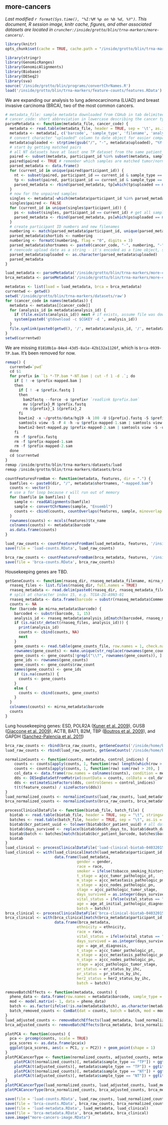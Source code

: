 ## more-cancers
_Last modified `r format(Sys.time(), "%I:%M %p on %b %d, %Y")`. This document, R session image, knitr cache, figures, and other associated datasets are located in `cruncher:/inside/grotto/blin/trna-markers/more-cancers/`._

```r
library(knitr)
opts_chunk$set(cache = TRUE, cache.path = "/inside/grotto/blin/trna-markers/more-cancers/cache/", eval = TRUE, echo = TRUE, warning = FALSE, results = FALSE, message = FALSE, autodep = TRUE, dev = "png", dpi = 300)
```

```r
library(stringr)
library(GenomicRanges)
library(GenomicAlignments)
library(Biobase)
library(DESeq2)
library(sva)
source('/inside/grotto/blin/programs/convertChrNames.R')
load('/inside/grotto/blin/trna-markers/feature-counts/features.RData')
```

We are expanding our analysis to lung adenocarcinoma (LUAD) and breast invasive carcinoma (BRCA), two of the most common cancers.


```r
# metadata_file: sample metadata downloaded from CGHub in tab delimited form
# cancer_code: short abbreviation in lowercase describing the cancer type, e.g. "prad" or "luad"
parseMetadata <- function(metadata_file, cancer_code) {
  metadata <- read.table(metadata_file, header = TRUE, sep = '\t', as.is = TRUE)
  metadata <- metadata[, c('barcode', 'sample_type', 'filename', 'analysis_id', 'uploaded', 'participant_id')]
  # convert character "uploaded" column to date object for easier comparison
  metadata$uploaded <- strptime(gsub("/", "-", metadata$uploaded), "%Y-%m-%d")
  # start by getting matched pairs
  # all NT datasets have at least one TP dataset from the same patient (participant). We can filter out datasets by existence of the NT file, then grab the most recent TP and NT datasets for each patient.
  paired <- subset(metadata, participant_id %in% subset(metadata, sample_type == "NT")$participant_id & participant_id %in% subset(metadata, sample_type == "TP")$participant_id)
  paired$paired <- TRUE # remember which samples are matched tumor/normal
  parsed_metadata <- data.frame()
  for (current_id in unique(paired$participant_id)) {
    nt <- subset(paired, participant_id == current_id & sample_type == "NT")
    tp <- subset(paired, participant_id == current_id & sample_type == "TP")
    parsed_metadata <- rbind(parsed_metadata, tp[which(tp$uploaded == max(tp$uploaded)), ], nt[which(nt$uploaded == max(nt$uploaded)), ])
  }
  # now for the unpaired samples
  singles <- metadata[-which(metadata$participant_id %in% parsed_metadata$participant_id), ]
  singles$paired <- FALSE
  for (current_id in unique(singles$participant_id)) {
    ps <- subset(singles, participant_id == current_id) # get all samples for this participant
    parsed_metadata <- rbind(parsed_metadata, ps[which(ps$uploaded == max(ps$uploaded)), ])
  }
  # create participant ID numbers and new filenames
  numbering <- match(parsed_metadata$participant_id, unique(parsed_metadata$participant_id))
  parsed_metadata$shortids <- numbering
  numbering <- formatC(numbering, flag = "0", digits = 3)
  parsed_metadata$shortnames <- paste0(cancer_code, "-", numbering, "-", parsed_metadata$sample_type)
  # reencode upload date as a string - it's encoded as a time object, screwing up data frame operations
  parsed_metadata$uploaded <- as.character(parsed_metadata$uploaded)
  parsed_metadata
}
```

```r
luad_metadata <- parseMetadata('/inside/grotto/blin/trna-markers/more-cancers/luad-summary.tab', 'luad')
brca_metadata <- parseMetadata('/inside/grotto/blin/trna-markers/more-cancers/brca-summary.tab', 'brca')
```

```r
metadatas <- list(luad = luad_metadata, brca = brca_metadata)
currentwd <- getwd()
setwd('/inside/grotto/blin/trna-markers/datasets/raw')
for (cancer_code in names(metadatas)) { 
  metadata <- metadatas[[cancer_code]]
  for (analysis_id in metadata$analysis_id) {
  	if (file.exists(analysis_id)) next # if exists, assume file was downloaded correctly and is not corrupted
    system(paste0('gtdownload -c $CGKEY -d ', analysis_id))
  }
  file.symlink(paste0(getwd(), '/', metadata$analysis_id, '/', metadata$barcode, '_mirna.bam'), paste0('/inside/grotto/blin/trna-markers/datasets/', cancer_code, '/', metadata$shortnames, '.bam'))
}
setwd(currentwd)
```

We are missing `01810b1a-84e4-43d5-8a1e-42b132a1126f`, which is `brca-0939-TP.bam`. It's been removed for now.


```r
remap() {
  currentwd=`pwd`
  cd $1
  for prefix in `ls *-TP.bam *-NT.bam | cut -f 1 -d .`; do
    if [ ! -e $prefix-mapped.bam ]
    then
      if [ ! -e $prefix.fastq ]
      then
        bam2fastq --force -o $prefix# `readlink $prefix.bam`
        mv ${prefix}_M $prefix.fastq
        rm ${prefix}_1 ${prefix}_2
      fi
      bowtie2 -x ~/grotto/data/hg19 -k 100 -U ${prefix}.fastq -S $prefix-mapped-1.sam
      samtools view -S -F 4 -h -u $prefix-mapped-1.sam | samtools view -F 512 -h  - > $prefix-mapped-2.sam
      bowtie2-best-mapped.py $prefix-mapped-2.sam | samtools view -S -u - | samtools sort - $prefix-mapped # auto appends .bam
    fi
    rm -f $prefix.fastq
    rm -f $prefix-mapped-1.sam
    rm -f $prefix-mapped-2.sam
  done
  cd $currentwd
}
remap /inside/grotto/blin/trna-markers/datasets/luad
remap /inside/grotto/blin/trna-markers/datasets/brca
```

```r
countFeaturesFromBam <- function(metadata, features, dir = ".") {
  bamfiles <- paste0(dir, "/", metadata$shortnames, "-mapped.bam")
  counts <- vector()
  # use a for loop because r will run out of memory
  for (bamfile in bamfiles) {
  	sample <- readGAlignments(bamfile)
    sample <- convertChrNames(sample, "Ensembl")
  	counts <- cbind(counts, countOverlaps(features, sample, minoverlap = 5))
  }
  rownames(counts) <- mcols(features)$tx_name
  colnames(counts) <- metadata$barcode
  as.data.frame(counts)
}
```

```r
luad_raw_counts <- countFeaturesFromBam(luad_metadata, features, '/inside/grotto/blin/trna-markers/datasets/luad/') 
save(file = 'luad-counts.RData', luad_raw_counts)
```

```r
brca_raw_counts <- countFeaturesFromBam(brca_metadata, features, '/inside/grotto/blin/trna-markers/datasets/brca/')
save(file = 'brca-counts.RData', brca_raw_counts)
```

Housekeeping genes are TBD.

```r
getGeneCounts <- function(rnaseq_dir, rnaseq_metadata_filename, mirna_metadata) {
  rnaseq_files <- list.files(rnaseq_dir, full.names = TRUE)
  rnaseq_metadata <- read.delim(paste0(rnaseq_dir, rnaseq_metadata_filename), header = TRUE, stringsAsFactors = FALSE)
  # split at character index 15, e.g. TCGA-ZG-A9N3-01
  rnaseq_metadata <- data.frame(barcode = substr(rnaseq_metadata$Comment..TCGA.Barcode., 1, 15), analysis_id = rnaseq_metadata$Extract.Name, stringsAsFactors = FALSE)
  counts <- NA
  for (barcode in mirna_metadata$barcode) {
    barcode4 <- substr(barcode, 1, 15)
    analysis_id <- rnaseq_metadata$analysis_id[match(barcode4, rnaseq_metadata$barcode)]
    if (is.na(str_detect(rnaseq_files, analysis_id))) {
      print(analysis_id)
      counts <- cbind(counts, NA)
      next
    }
    gene_counts <- read.table(gene_counts_file, row.names = 1, check.names = TRUE, stringsAsFactors = FALSE, header = TRUE)
    rownames(gene_counts) <- make.unique(str_replace(rownames(gene_counts), '\\|\\d+', ''))
    gene_counts <- gene_counts[!grepl("\\?", rownames(gene_counts)), ]
    gene_ids <- rownames(gene_counts)
    gene_counts <- gene_counts$raw_count
    names(gene_counts) <- gene_ids
    if (is.na(counts)) {
      counts <- gene_counts
    }
    else {
      counts <- cbind(counts, gene_counts)
    }
  }
  colnames(counts) <- mirna_metadata$barcode
  counts
}
``` 

Lung housekeeping genes: ESD, POLR2A ([Kuner et al. 2009](http://www.sciencedirect.com/science/article/pii/S0169500208001931)), GUSB ([Giaccone et al. 2009](http://jco.ascopubs.org/content/27/27/4481.full)), ACTB, BAT1, B2M, TBP ([Boutros et al. 2009](http://www.pnas.org/content/106/8/2824.short)), and GAPDH ([Sanchez-Palencia et al. 2011](http://onlinelibrary.wiley.com/doi/10.1002/ijc.25704/full))

```r
brca_raw_counts <- rbind(brca_raw_counts, getGeneCounts('/inside/home/blin/grotto/trna-markers/datasets/brca/rnaseq/', 'unc.edu_BRCA.IlluminaHiSeq_RNASeqV2.1.12.0.sdrf.txt', brca_metadata))
luad_raw_counts <- rbind(luad_raw_counts, getGeneCounts('/inside/home/blin/grotto/trna-markers/datasets/luad/rnaseq/', 'unc.edu_LUAD.IlluminaHiSeq_RNASeqV2.1.15.0.sdrf.txt', luad_metadata))
```


```r
normalizeCounts <- function(counts, metadata, control_indices) {
	counts <- counts[apply(counts, 1, function(row) length(which(row > 0)) > length(colnames(features_counts)) * 0.05), ]
	counts <- counts[apply(counts, 1, function(row) sum(row) > 20), ]
	col_data <- data.frame(row.names = colnames(counts), condition = metadata$sample_type, type = 'single-read')
	dds <- DESeqDataSetFromMatrix(countData = counts, colData = col_data, design = ~ condition)
	dds <- estimateSizeFactors(dds, controlGenes = control_indices)
	t(t(feature_counts) / sizeFactors(dds))
}
luad_normalized_counts <- normalizeCounts(luad_raw_counts, luad_metadata, (nrow(luad_raw_counts) - 7):nrow(luad_raw_counts))
brca_normalized_counts <- normalizeCounts(brca_raw_counts, brca_metadata)
```


```r
processClinicalDataFile <- function(biotab_file, batch_file) {
  biotab <- read.table(biotab_file, header = TRUE, sep = "\t", stringsAsFactors = FALSE)
  batches <- read.table(batch_file, header = TRUE, sep = "\t", as.is = c(FALSE, TRUE))
  biotab$bcr_patient_uuid <- tolower(biotab$bcr_patient_uuid) # all data file ids are in lowercase, not sure if matters
  biotab$days_survived <- replace(biotab$death_days_to, biotab$death_days_to == "[Not Applicable]", biotab$last_contact_days_to[which(biotab$death_days_to == "[Not Applicable]")]) # either days from initial prognosis to death or initial prognosis to censor time
  biotab$batch <- batches[match(biotab$bcr_patient_barcode, batches$barcode), "batch"]
  biotab
}
luad_clinical <- processClinicalDataFile('luad-clinical-biotab-04032015.tab', 'luad-clinical-batches-04032015.tab')
luad_clinical <- with(luad_clinical[match(luad_metadata$participant_id, luad_clinical$bcr_patient_uuid), ], 
                      data.frame(luad_metadata,
                                gender = gender, 
                                race = race,
                                smoker = ifelse(tobacco_smoking_history_indicator == "Lifelong Non-smoker", 0, 1), # NA doesn't return true or false, just NA. this is useful.
                                t_stage = ajcc_tumor_pathologic_pt, 
                                m_stage = ajcc_metastasis_pathologic_pm, 
                                n_stage = ajcc_nodes_pathologic_pn,
                                stage = ajcc_pathologic_tumor_stage,
                                days_survived = as.integer(days_survived), 
                                vital_status = ifelse(vital_status == "Alive", 0, 1),
                                age = age_at_initial_pathologic_diagnosis,
                                batch = batch))
brca_clinical <- processClinicalDataFile('brca-clinical-biotab-04032015.tab', 'brca-clinical-batches-04032015.tab')
brca_clinical <- with(brca_clinical[match(brca_metadata$participant_id, brca_clinical$bcr_patient_uuid), ], 
                      data.frame(brca_metadata,
                                ethnicity = ethnicity,
                                race = race,
                                vital_status = ifelse(vital_status == "Alive", 0, 1),
                                days_survived = as.integer(days_survived),
                                age = age_at_diagnosis,
                                t_stage = ajcc_tumor_pathologic_pt, 
                                m_stage = ajcc_metastasis_pathologic_pm, 
                                n_stage = ajcc_nodes_pathologic_pn,
                                stage = ajcc_pathologic_tumor_stage,
                                er_status = er_status_by_ihc,
                                pr_status = pr_status_by_ihc,
                                her2_status = her2_status_by_ihc,
                                batch = batch))
```


```r
removeBatchEffects <- function(metadata, counts) {
  pheno_data <- data.frame(row.names = metadata$barcode, sample_type = metadata$sample_type)
  mod <- model.matrix(~ 1, data = pheno_data)
  batch <- as.factor(ifelse(!is.na(metadata$batch), as.character(metadata$batch), "Batch Unknown"))
  batch_removed_counts <- ComBat(dat = counts, batch = batch, mod = mod)
}
luad_adjusted_counts <- removeBatchEffects(luad_metadata, luad_normalized_counts)
brca_adjusted_counts <- removeBatchEffects(brca_metadata, brca_normalized_counts)
```

```r
plotPCA <- function(counts) {
  pca <- prcomp(counts, scale = TRUE)
  pca_scores <- as.data.frame(pca$x)
  ggplot(pca_scores, aes(x = PC1, y = PC2)) + geom_point(shape = 1)
}
plotPCACancerType <- function(normalized_counts, adjusted_counts, metadata, cancer_code) {
	plotPCA(t(normalized_counts)[, metadata$sample_type == "TP"]) + ggtitle(paste(cancer_code, "TP Before"))
	plotPCA(t(adjusted_counts)[, metadata$sample_type == "TP"]) + ggtitle(paste(cancer_code, "TP After"))
	plotPCA(t(normalized_counts)[, metadata$sample_type == "NT"]) + ggtitle(paste(cancer_code, "NT Before"))
	plotPCA(t(adjusted_counts)[, metadata$sample_type == "NT"]) + ggtitle(paste(cancer_code, "NT After"))
}
plotPCACancerType(luad_normalized_counts, luad_adjusted_counts, luad_metadata, "LUAD")
plotPCACancerType(brca_normalized_counts, brca_adjusted_counts, brca_metadata, "BRCA")
```


```r
save(file = 'luad-counts.RData', luad_raw_counts, luad_normalized_counts)
save(file = 'brca-counts.RData', brca_raw_counts, brca_normalized_counts)
save(file = 'luad-metadata.RData', luad_metadata, luad_clinical)
save(file = 'brca-metadata.RData', brca_metadata, brca_clinical)
save.image("more-cancers-image.RData")
```
